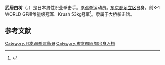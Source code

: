 {{Expand language|1=ja|time=2021-02-09T10:47:29+00:00}}

{{Infobox martial artist
| name            = Yoshiki Takei
| image           =
| birth_name      = 武居由樹
| birth_date      = {{Birth date and age|1996|7|12|mf=y}}
| birth_place     = {{JPN}}[[东京|东京]] 
| death_date      =
| death_place     =
| other_names     = 
| nationality     ={{JPN}}
| fighting_out_of = {{JPN}}[[东京|东京]]
| height          = {{height|m=1.70}}<ref>{{cite web |title=Yoshiki Takei |url=https://www.tapology.com/fightcenter/fighters/215280-yoshiki-takei |website=tapology.com |access-date=1 October 2020 |archive-date=2020-06-21 |archive-url=https://web.archive.org/web/20200621164528/https://www.tapology.com/fightcenter/fighters/215280-yoshiki-takei |dead-url=no }}</ref>
| weight          = {{convert|55.0 |kg|lb st|abbr=on}}
| weight_class    = [[蝇量级|蝇量级]]
| style           = [[踢拳|踢拳]], [[拳击|拳击]]
| rank            =
| stance          = Southpaw
| team            = Ohashi Gym (2020 - Present)<ref>{{cite web |title=Ex-K-1 WORLD GL champ Takei to turn pro boxer from Ohashi gym |url=https://boxingnews.jp/english/79983/ |website=boxingnews.jp |access-date=14 December 2020 |archive-date=2020-12-14 |archive-url=https://web.archive.org/web/20201214043430/https://boxingnews.jp/english/79983/ |dead-url=no }}</ref><br>POWER OF DREAM<ref>{{cite web |title=2017年4月度・格闘技MVPスペシャルインタビュー 武居由樹（K-1） |url=https://efight.jp/interview-20170512_260268 |website=efight.jp |access-date=1 October 2020 |archive-date=2017-07-20 |archive-url=https://web.archive.org/web/20170720103754/http://efight.jp/interview-20170512_260268 |dead-url=no }}</ref> (2006 - 2020)
| trainer         = 
| promotor       =
| yearsactive = 2014年至今
| kickboxingwins     = 23
| kickboxingkowins   = 16
| kickboxinglosses   = 2
| kickboxingkolosses =
| kickboxingdraws    = 
| kickboxingncs      = 
| other =
| occupation =
| spouse =
| relatives =
| students =
| university =
| url =
| boxrec = 990774
| sherdog =
| updated         =
}}


'''武居由树'''（{{lang-ja|武居由樹}}，{{bd|1996年|7月12日}}）是日本男性职业拳击手。原[[踢拳|踢拳]]运动员。[[东京都|东京都]][[足立区|足立区]]出身。前K-1 WORLD GP超雏量级冠军、Krush 53kg冠军<ref>{{Cite web|title=他，大战日本第一武尊，KO在中国耀武扬威的镰刀腿王！|url=http://www.sohu.com/a/199638275_531569|website=www.sohu.com|accessdate=2021-02-10|language=en}}</ref>。隶属于大桥拳击馆。
==参考文献==
{{reflist}}

[[Category:日本踢拳運動員|Category:日本踢拳運動員]]
[[Category:東京都區部出身人物|Category:東京都區部出身人物]]
{{bio-stub}}